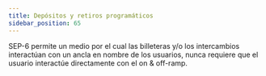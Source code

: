 ```yaml
---
title: Depósitos y retiros programáticos
sidebar_position: 65
---
```



SEP-6 permite un medio por el cual las billeteras y/o los intercambios interactúan con un ancla
en nombre de los usuarios, nunca requiere que el usuario interactúe directamente con
el on & off-ramp.

<DocCardList />
